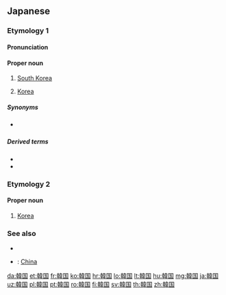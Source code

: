 {{also|韓國|韩国}}
==Japanese==

===Etymology 1===
{{ja-kanjitab|かん|こく|yomi=o}}
{{rfe|lang=ja}}

====Pronunciation====
{{ja-pron|かんこく|acc=a|y=ko|a=Ja-Kankoku.ogg}}

====Proper noun====
{{ja-pos|かんこく|proper|kyu=韓國}}

# [[South Korea]]
# {{lb|ja|history|sort=かんこく}} [[Korea]] {{qualifier|both [[North Korea]] and South Korea}}

=====Synonyms=====
* {{sense|South Korea}} {{ja-r|大韓民国|^だいかん ^みんこく|[[Republic of Korea]]}}

=====Derived terms=====
* {{ja-r|韓国人|かんこくじん}}
* {{ja-r|韓国語|かんこくご}}

===Etymology 2===
{{ja-kanjitab|から|くに|yomi=k}}
{{rfe|lang=ja}}

====Proper noun====
{{ja-pos|proper|からくに}}

# {{lb|ja|archaic|sort=からくに}} [[Korea]]

===See also===
* {{ja-r|朝鮮|^ちょうせん}}
* {{ja-r|唐国|^からくに}}: [[China]]

{{catlangcode|ja|South Korea|Korea|Countries of Asia|sort=かんこく}}

[[da:韓国]]
[[et:韓国]]
[[fr:韓国]]
[[ko:韓国]]
[[hr:韓国]]
[[lo:韓国]]
[[lt:韓国]]
[[hu:韓国]]
[[mg:韓国]]
[[ja:韓国]]
[[uz:韓国]]
[[pl:韓国]]
[[pt:韓国]]
[[ro:韓国]]
[[fi:韓国]]
[[sv:韓国]]
[[th:韓国]]
[[zh:韓国]]